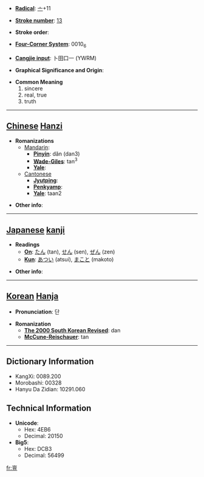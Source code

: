 * '''[[Wiktionary:Chinese radical index| Radical]]''': [[Wiktionary:Chinese radical index 亠|亠]]+11

* '''[[Wiktionary:Chinese total strokes index|Stroke number]]''': [[Wiktionary:Chinese total strokes index 13|13]]

* '''Stroke order''': 

* '''[[Wiktionary:Chinese four corner index|Four-Corner System]]''': 0010<sub>6</sub>

* '''[[Wiktionary:Chinese Cangjie index|Cangjie input]]''': 卜田口一 (YWRM)

* '''Graphical Significance and Origin''': 

* '''Common Meaning'''
*#sincere
*# real, true
*# truth


----

== [[Chinese]] [[Hanzi]] ==

* '''Romanizations'''
** [[Mandarin]]:
*** '''[[Pinyin]]''': dǎn (dan3)
*** '''[[Wade-Giles]]''': tan<sup>3</sup>
*** '''[[Yale]]''': 
**[[Cantonese]]
***'''[[Jyutping]]''':
***'''[[Penkyamp]]''': 
***'''[[Yale]]''': taan2

* '''Other info''': 

----

== [[Japanese]] [[kanji]] ==

* '''Readings'''
** '''[[On]]''': [[たん]] (tan), [[せん]] (sen), [[ぜん]] (zen)
** '''[[Kun]]''': [[あつい]] (atsui), [[まこと]] (makoto)

* '''Other info''':  

----

== [[Korean]] [[Hanja]] ==

* '''Pronunciation''': 단

* '''Romanization'''
** '''[[The 2000 South Korean Revised Romanization|The 2000 South Korean Revised]]''': dan
** '''[[McCune-Reischauer]]''': tan

----

== Dictionary Information ==

* KangXi: 0089.200
* Morobashi: 00328
* Hanyu Da Zidian: 10291.060

== Technical Information ==

* '''Unicode''':
** Hex: 4EB6
** Decimal: 20150
* '''Big5''':
** Hex: DCB3
** Decimal: 56499

[[fr:亶]]